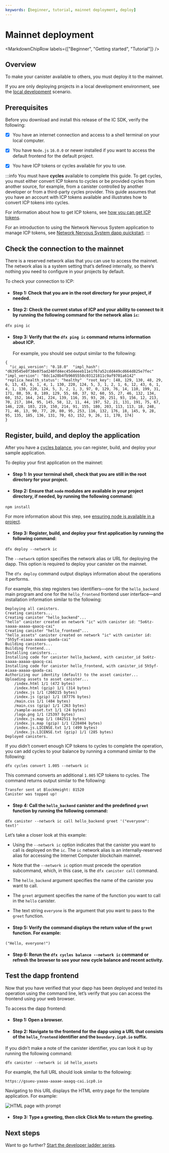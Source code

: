 ```yaml
---
keywords: [beginner, tutorial, mainnet deployment, deploy]
---
```




# Mainnet deployment

<MarkdownChipRow labels={["Beginner", "Getting started", "Tutorial"]} />

## Overview

To make your <GlossaryTooltip>canister</GlossaryTooltip> available to others, you must deploy it to the mainnet.

If you are only deploying projects in a local development environment, see the [local development](/docs/current/developer-docs/getting-started/deploy/local) scenario.

## Prerequisites

Before you download and install this release of the IC SDK, verify the following:

-   [x] You have an internet connection and access to a shell terminal on your local computer.

-   [x] You have `Node.js` `16.0.0` or newer installed if you want to access the default frontend for the default project.

-   [x] You have ICP tokens or <GlossaryTooltip>cycles</GlossaryTooltip> available for you to use.

:::info
You must have **cycles** available to complete this guide. To get cycles, you must either convert ICP tokens to cycles or be provided cycles from another source, for example, from a canister controlled by another developer or from a third-party cycles provider. This guide assumes that you have an account with ICP tokens available and illustrates how to convert ICP tokens into cycles.

For information about how to get ICP tokens, see [how you can get ICP tokens](/docs/current/developer-docs/defi/cycles/converting_icp_tokens_into_cycles).

For an introduction to using the Network Nervous System application to manage ICP tokens, see [Network Nervous System dapp quickstart](/docs/current/developer-docs/daos/nns/using-the-nns-dapp/nns-app-quickstart).
:::

## Check the connection to the mainnet

There is a reserved network alias that you can use to access the mainnet. The network alias is a system setting that’s defined internally, so there’s nothing you need to configure in your projects by default.

To check your connection to ICP:

- #### Step 1:  Check that you are in the root directory for your project, if needed.

- #### Step 2:  Check the current status of ICP and your ability to connect to it by running the following command for the network alias `ic`:

```
dfx ping ic
```

- #### Step 3:  Verify that the `dfx ping ic` command returns information about ICP.

    For example, you should see output similar to the following:
```
{
  "ic_api_version": "0.18.0"  "impl_hash": "d639545e0f38e075ad240fd4ec45d4eeeb11e1f67a52cdd449cd664d825e7fec"  "impl_version": "8dc1a28b4fb9605558c03121811c9af9701a6142"  "replica_health_status": "healthy"  "root_key": [48, 129, 130, 48, 29, 6, 13, 43, 6, 1, 4, 1, 130, 220, 124, 5, 3, 1, 2, 1, 6, 12, 43, 6, 1, 4, 1, 130, 220, 124, 5, 3, 2, 1, 3, 97, 0, 129, 76, 14, 110, 199, 31, 171, 88, 59, 8, 189, 129, 55, 60, 37, 92, 60, 55, 27, 46, 132, 134, 60, 152, 164, 241, 224, 139, 116, 35, 93, 20, 251, 93, 156, 12, 213, 70, 217, 104, 95, 145, 58, 12, 11, 44, 197, 52, 21, 131, 191, 75, 67, 146, 228, 103, 219, 150, 214, 91, 155, 180, 203, 113, 113, 18, 248, 71, 46, 13, 90, 77, 20, 80, 95, 253, 116, 132, 176, 18, 145, 9, 28, 95, 135, 185, 136, 131, 70, 63, 152, 9, 26, 11, 170, 174]
}
```

## Register, build, and deploy the application

After you have a [cycles balance](/docs/current/developer-docs/getting-started/tokens-and-cycles), you can register, build, and deploy your sample application.

To deploy your first application on the mainnet:

- #### Step 1:  In your terminal shell, check that you are still in the root directory for your project.

- #### Step 2:  Ensure that `node` modules are available in your project directory, if needed, by running the following command:

```
npm install
```

For more information about this step, see [ensuring node is available in a project](/docs/current/developer-docs/getting-started/install/#nodejs-is-not-properly-installed).

- #### Step 3:  Register, build, and deploy your first application by running the following command:

```
dfx deploy --network ic
```

The `--network` option specifies the network alias or URL for deploying the dapp. This option is required to deploy your canister on the mainnet.

The `dfx deploy` command output displays information about the operations it performs.

For example, this step registers two identifiers—one for the `hello_backend` main program and one for the `hello_frontend` frontend user interface—and installation information similar to the following:

```
Deploying all canisters.
Creating canisters...
Creating canister "hello_backend"...
"hello" canister created on network "ic" with canister id: "5o6tz-saaaa-aaaaa-qaacq-cai"
Creating canister "hello_frontend"...
"hello_assets" canister created on network "ic" with canister id: "5h5yf-eiaaa-aaaaa-qaada-cai"
Building canisters...
Building frontend...
Installing canisters...
Installing code for canister hello_backend, with canister_id 5o6tz-saaaa-aaaaa-qaacq-cai
Installing code for canister hello_frontend, with canister_id 5h5yf-eiaaa-aaaaa-qaada-cai
Authorizing our identity (default) to the asset canister...
Uploading assets to asset canister...
    /index.html 1/1 (472 bytes)
    /index.html (gzip) 1/1 (314 bytes)
    /index.js 1/1 (260215 bytes)
    /index.js (gzip) 1/1 (87776 bytes)
    /main.css 1/1 (484 bytes)
    /main.css (gzip) 1/1 (263 bytes)
    /sample-asset.txt 1/1 (24 bytes)
    /logo.png 1/1 (25397 bytes)
    /index.js.map 1/1 (842511 bytes)
    /index.js.map (gzip) 1/1 (228404 bytes)
    /index.js.LICENSE.txt 1/1 (499 bytes)
    /index.js.LICENSE.txt (gzip) 1/1 (285 bytes)
Deployed canisters.
```

If you didn’t convert enough ICP tokens to cycles to complete the operation, you can add cycles to your balance by running a command similar to the following:

```
dfx cycles convert 1.005 --network ic
```

This command converts an additional `1.005` ICP tokens to cycles. The command returns output similar to the following:

```
Transfer sent at BlockHeight: 81520
Canister was topped up!
```

- #### Step 4:  Call the `hello_backend` canister and the predefined `greet` function by running the following command:

```
dfx canister --network ic call hello_backend greet '("everyone": text)'
```

Let’s take a closer look at this example:

-   Using the `--network ic` option indicates that the canister you want to call is deployed on the `ic`. The `ic` network alias is an internally-reserved alias for accessing the Internet Computer blockchain mainnet.

-   Note that the `--network ic` option must precede the operation subcommand, which, in this case, is the `dfx canister call` command.

-   The `hello_backend` argument specifies the name of the canister you want to call.

-   The `greet` argument specifies the name of the function you want to call in the `hello` canister.

-   The text string `everyone` is the argument that you want to pass to the `greet` function.

- #### Step 5:  Verify the command displays the return value of the `greet` function. For example:

```
("Hello, everyone!")
```

- #### Step 6:  Rerun the `dfx cycles balance --network ic` command or refresh the browser to see your new cycle balance and recent activity.

## Test the dapp frontend

Now that you have verified that your dapp has been deployed and tested its operation using the command line, let’s verify that you can access the frontend using your web browser.

To access the dapp frontend:

- #### Step 1:  Open a browser.

- #### Step 2:  Navigate to the frontend for the dapp using a URL that consists of the `hello_frontend` identifier and the `boundary.icp0.io` suffix.

If you didn’t make a note of the canister identifier, you can look it up by running the following command:

```
dfx canister --network ic id hello_assets
```

For example, the full URL should look similar to the following:

```
https://gsueu-yaaaa-aaaae-aaagq-cai.icp0.io
```

Navigating to this URL displays the HTML entry page for the template application. For example:

![HTML page with prompt](_attachments/net-frontend-prompt.png)

- #### Step 3:  Type a greeting, then click **Click Me** to return the greeting.

## Next steps

Want to go further? [Start the developer ladder series](/docs/current/tutorials/developer-journey/).
